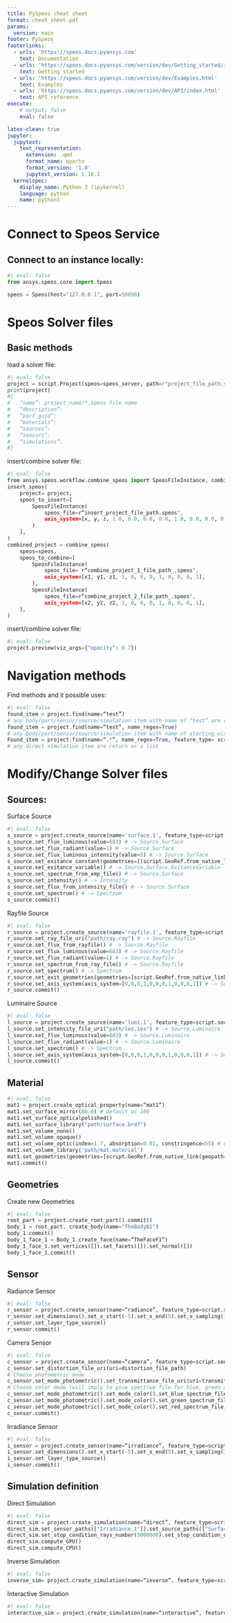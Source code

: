 ```yaml
---
title: PySpeos cheat sheet
format: cheat_sheet-pdf
params:
  version: main
footer: PySpeos
footerlinks:
  - urls: 'https://speos.docs.pyansys.com'
    text: Documentation
  - urls: 'https://speos.docs.pyansys.com/version/dev/Getting_started/index.html'
    text: Getting started
  - urls: 'https://speos.docs.pyansys.com/version/dev/Examples.html'
    text: Examples
  - urls: 'https://speos.docs.pyansys.com/version/dev/API/index.html'
    text: API reference
execute:
    # output: false
    eval: false

latex-clean: true
jupyter:
  jupytext:
    text_representation:
      extension: .qmd
      format_name: quarto
      format_version: '1.0'
      jupytext_version: 1.16.1
  kernelspec:
    display_name: Python 3 (ipykernel)
    language: python
    name: python3
---
```


# Connect to Speos Service

## Connect to an instance locally:

```python
#| eval: false
from ansys.speos.core import Speos

speos = Speos(host="127.0.0.1", port=50098)
```

# Speos Solver files

## Basic methods

load a solver file:

```python
#| eval: false
project = script.Project(speos=speos_server, path=r"project_file_path.speos")
print(project)
#{
#	“name”: project_name/*.speos file name
#	“description”:
#	“part_guid”:
#	“materials”:
#	“sources”:
#	“sensors”:
#	“simulations”:
#}
```

insert/combine solver file:

```python
#| eval: false
from ansys.speos.workflow.combine_speos import SpeosFileInstance, combine_speos, insert_speos
insert_speos(
    project= project,
    speos_to_insert=[
        SpeosFileInstance(
            speos_file=r“insert_project_file_path.speos",
            axis_system=[x, y, z, 1.0, 0.0, 0.0, 0.0, 1.0, 0.0, 0.0, 0.0, 1.0],
        )
    ],
)
combined_project = combine_speos(
    speos=speos,
    speos_to_combine=[
        SpeosFileInstance(
            speos_file= r“combine_project_1_file_path_.speos",
            axis_system=[x1, y1, z1, 1, 0, 0, 0, 1, 0, 0, 0, 1],
        ),
        SpeosFileInstance(
            speos_file=r“combine_project_2_file_path_.speos",
            axis_system=[x2, y2, z2, 1, 0, 0, 0, 1, 0, 0, 0, 1],
    ],
)
```

insert/combine solver file:

```python
#| eval: false
project.preview(viz_args={"opacity": 0.7})
```

# Navigation methods

Find methods and it possible uses:

```python
#| eval: false
found_item = project.find(name=“test”)
# any body/part/sensor/source/simulation item with name of “test” are return as a list
found_item = project.find(name=“test”, name_regex=True)
# any body/part/sensor/source/simulation item with name of starting with “test” are return as a list
Found_item = project.find(name=“.*”, name_regex=True, feature_type= script.simulation.Direct)
# any direct simulation item are return as a list
```

# Modify/Change Solver files

## Sources:

Surface Source

```python
#| eval: false
s_source = project.create_source(name='surface.1', feature_type=script.source.Surface)
s_source.set_flux_luminous(value=683) # -> Source.Surface
s_source.set_flux_radiant(value=1) # -> Source.Surface
s_source.set_flux_luminous_intensity(value=5) # -> Source.Surface
s_source.set_exitance_constant(geometries=[(script.GeoRef.from_native_link("TheBodyB/TheFaceF"), False)]) # -> Source.Surface
s_source.set_exitance_variable() # -> Source.Surface.ExitanceVariable
s_source.set_spectrum_from_xmp_file() # -> Source.Surface
s_source.set_intensity() # -> Intensity
s_source.set_flux_from_intensity_file() # -> Source.Surface
s_source.set_spectrum() # -> Spectrum
s_source.commit()
```

Rayfile Source

```python
#| eval: false
r_source = project.create_source(name='rayfile.1', feature_type=script.source.Rayfile)
r_source.set_ray_file_uri("path/ray.ray") # -> Source.Rayfile
r_source.set_flux_from_rayfile() # -> Source.Rayfile
r_source.set_flux_luminous(value=683) # -> Source.Rayfile
r_source.set_flux_radiant(value=1) # -> Source.Rayfile
r_source.set_spectrum_from_ray_file() # -> Source.Rayfile
r_source.set_spectrum() # -> Spectrum
r_source.set_exit_geometries(geometries=[script.GeoRef.from_native_link("TheBodyB/TheFaceF")]) # -> Source.Rayfile
r_source.set_axis_system(axis_system=[0,0,0,1,0,0,0,1,0,0,0,1]) # -> Source.Rayfile
r_source.commit()
```

Luminaire Source

```python
#| eval: false
l_source = project.create_source(name='lumi.1', feature_type=script.source.Luminaire)
l_source.set_intensity_file_uri("path/ies.ies") # -> Source.Luminaire
l_source.set_flux_luminous(value=683) # -> Source.Luminaire
l_source.set_flux_radiant(value=1) # -> Source.Luminaire
l_source.set_spectrum() # -> Spectrum
l_source.set_axis_system(axis_system=[0,0,0,1,0,0,0,1,0,0,0,1]) # -> Source.Luminaire
l_source.commit()
```

## Material

```python
#| eval: false
mat1 = project.create_optical_property(name=“mat1”)
mat1.set_surface_mirror(80.0) # default as 100
mat1.set_surface_opticalpolished()
mat1.set_surface_library("path/surface.brdf")
mat1.set_volume_none()
mat1.set_volume_opaque()
mat1.set_volume_optic(index=1.7, absorption=0.01, constringence=55) # default as index=1.5 with absorption = 0
mat1.set_volume_library('path/mat.material')
mat1.set_geometries(geometries=[script.GeoRef.from_native_link(geopath="TheBodyB")])
mat1.commit()
```

## Geometries

Create new Geometries

```python
#| eval: false
root_part = project.create_root_part().commit()
body_1 = root_part. create_body(name="TheBodyB1")
body_1.commit()
body_1_face_1 = Body_1.create_face(name=“TheFaceF1”)
body_1_face_1.set_vertices([]).set_facets([]).set_normal([])
body_1_face_1.commit()
```

## Sensor

Radiance Sensor

```python
#| eval: false
r_sensor = project.create_sensor(name=“radiance”, feature_type=script.sensor.Radiance)
r_sensor.set_dimensions().set_x_start(-5).set_x_end(5).set_x_sampling(10).set_y_start(-5).set_y_end(5).set_y_sampling(10)
r_sensor.set_layer_type_source()
r_sensor.commit()
```

Camera Sensor

```python
#| eval: false
c_sensor = project.create_sensor(name=“camera”, feature_type=script.sensor.Camera)
c_sensor.set_distortion_file_uri(uri=distortion_file_path)
# Choose photometric mode
c_sensor.set_mode_photometric().set_transmittance_file_uri(uri=transmittance_file_path)
# Choose color mode (will imply to give spectrum file for blue, green and red)
c_sensor.set_mode_photometric().set_mode_color().set_blue_spectrum_file_uri(uri=blue_spectrum_path)
c_sensor.set_mode_photometric().set_mode_color().set_green_spectrum_file_uri(uri=green_spectrum_path)
c_sensor.set_mode_photometric().set_mode_color().set_red_spectrum_file_uri(uri=red_spectrum_path)
c_sensor.commit()
```

Irradiance Sensor

```python
#| eval: false
i_sensor = project.create_sensor(name=“irradiance”, feature_type=script.sensor.Irradiance)
i_sensor.set_dimensions().set_x_start(-5).set_x_end(5).set_x_sampling(10).set_y_start(-5).set_y_end(5).set_y_sampling(10)
i_sensor.set_layer_type_source()
i_sensor.commit()

```

## Simulation definition

Direct Simulation

```python
#| eval: false
direct_sim = project.create_simulation(name=“direct”, feature_type=script.simulation.Direct)
direct_sim.set_sensor_paths(["Irradiance.1"]).set_source_paths(["Surface.1"])
direct_sim.set_stop_condition_rays_number(5000000).set_stop_condition_duration(3600)
direct_sim.compute_GPU()
direct_sim.compute_CPU()
```

Inverse Simulation

```python
#| eval: false
inverse_sim= project.create_simulation(name=“inverse”, feature_type=script.simulation.Inverse)
```

Interactive Simulation

```python
#| eval: false
interactive_sim = project.create_simulation(name=“interactive”, feature_type=script.simulation.Interactive)
```
